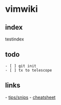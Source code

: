 = vimwiki =
== index ==
testindex
== todo ==
 - [ ] git init
 - [ ] <leader>tx to telescope
== links ==
- [[https://vimwiki.github.io/vimwikiwiki/Tips%20and%20Snips.html|tips/snips]]
- [[http://thedarnedestthing.com/vimwiki%20cheatsheet|cheatsheet]]

